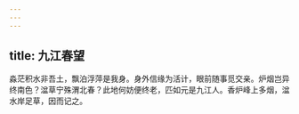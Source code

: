 ```yaml
---
---
---
```

title: 九江春望
---



淼茫积水非吾土，飘泊浮萍是我身。身外信缘为活计，眼前随事觅交亲。炉烟岂异终南色？湓草宁殊渭北春？此地何妨便终老，匹如元是九江人。香炉峰上多烟，湓水岸足草，因而记之。